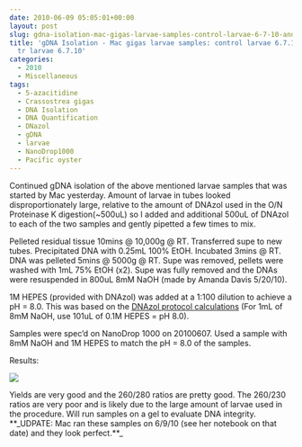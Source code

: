 ```yaml
---
date: 2010-06-09 05:05:01+00:00
layout: post
slug: gdna-isolation-mac-gigas-larvae-samples-control-larvae-6-7-10-and-5-aza-tr-larvae-6-7-10
title: 'gDNA Isolation - Mac gigas larvae samples: control larvae 6.7.10 and 5-aza
  tr larvae 6.7.10'
categories:
  - 2010
  - Miscellaneous
tags:
  - 5-azacitidine
  - Crassostrea gigas
  - DNA Isolation
  - DNA Quantification
  - DNazol
  - gDNA
  - larvae
  - NanoDrop1000
  - Pacific oyster
---
```


Continued gDNA isolation of the above mentioned larvae samples that was started by Mac yesterday. Amount of larvae in tubes looked disproportionately large, relative to the amount of DNAzol used in the O/N Proteinase K digestion(~500uL) so I added and additional 500uL of DNAzol to each of the two samples and gently pipetted a few times to mix.

Pelleted residual tissue 10mins @ 10,000g @ RT. Transferred supe to new tubes. Precipitated DNA with 0.25mL 100% EtOH. Incubated 3mins @ RT. DNA was pelleted 5mins @ 5000g @ RT. Supe was removed, pellets were washed with 1mL 75% EtOH (x2). Supe was fully removed and the DNAs were resuspended in 800uL 8mM NaOH (made by Amanda Davis 5/20/10).

1M HEPES (provided with DNAzol) was added at a 1:100 dilution to achieve a pH = 8.0. This was based on the [DNAzol protocol calculations](https://www.mrcgene.com/dnazol.htm) (For 1mL of 8mM NaOH, use 101uL of 0.1M HEPES = pH 8.0).

Samples were spec'd on NanoDrop 1000 on 20100607. Used a sample with 8mM NaOH and 1M HEPES to match the pH = 8.0 of the samples.

Results:

![](https://eagle.fish.washington.edu/Arabidopsis/20100608%20gDNA.JPG)

Yields are very good and the 260/280 ratios are pretty good. The 260/230 ratios are very poor and is likely due to the large amount of larvae used in the procedure. Will run samples on a gel to evaluate DNA integrity. **_UDPATE: Mac ran these samples on 6/9/10 (see her notebook on that date) and they look perfect.**_
